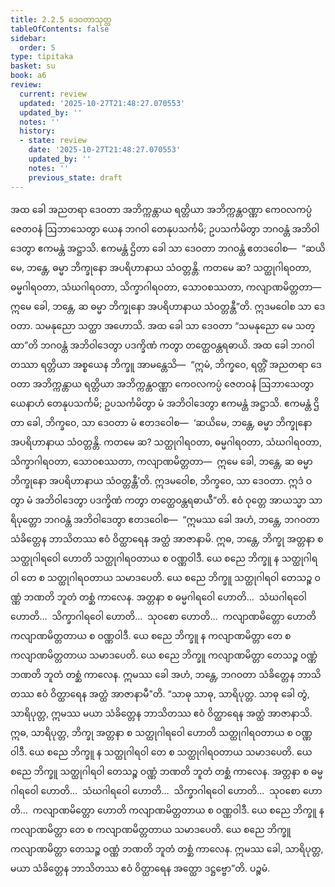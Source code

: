 ```yaml
---
title: 2.2.5 ဒေဝတာသုတ္တ
tableOfContents: false
sidebar:
  order: 5
type: tipitaka
basket: su
book: a6
review:
  current: review
  updated: '2025-10-27T21:48:27.070553'
  updated_by: ''
  notes: ''
  history:
  - state: review
    date: '2025-10-27T21:48:27.070553'
    updated_by: ''
    notes: ''
    previous_state: draft
---
```



<ReviewStatus review={frontmatter.review} showDetails={true} />

<HypothesisAnnotation frontmatter={frontmatter} />

<DynamicBreadcrumb />

<Division number="69" book="a6" e="ch" v="16" p="370">

<Paragraph number="630" book="a6">
အထ ခေါ အညတရာ ဒေဝတာ အဘိက္ကန္တာယ ရတ္တိယာ အဘိက္ကန္တဝဏ္ဏာ ကေဝလကပ္ပံ ဇေတဝနံ ဩဘာသေတွာ ယေန ဘဂဝါ တေနုပသင်္ကမိ; ဥပသင်္ကမိတွာ ဘဂဝန္တံ အဘိဝါဒေတွာ ဧကမန္တံ အဋ္ဌာသိ. ဧကမန္တံ ဌိတာ ခေါ သာ ဒေဝတာ ဘဂဝန္တံ ဧတဒဝေါစ—  “ဆယိမေ, ဘန္တေ, ဓမ္မာ ဘိက္ခုနော အပရိဟာနာယ သံဝတ္တန္တိ. ကတမေ ဆ? သတ္ထုဂါရဝတာ, ဓမ္မဂါရဝတာ, သံဃဂါရဝတာ, သိက္ခာဂါရဝတာ, သောဝစဿတာ, ကလျာဏမိတ္တတာ—  ဣမေ ခေါ, ဘန္တေ, ဆ ဓမ္မာ ဘိက္ခုနော အပရိဟာနာယ သံဝတ္တန္တီ”တိ. ဣဒမဝေါစ သာ ဒေဝတာ. သမနုညော သတ္ထာ အဟောသိ. အထ ခေါ သာ ဒေဝတာ “သမနုညော မေ သတ္ထာ”တိ ဘဂဝန္တံ အဘိဝါဒေတွာ ပဒက္ခိဏံ ကတွာ တတ္ထေဝန္တရဓာယိ.
</Paragraph>

<Paragraph number="631" book="a6">
အထ ခေါ ဘဂဝါ တဿာ ရတ္တိယာ အစ္စယေန ဘိက္ခူ အာမန္တေသိ—  “ဣမံ, ဘိက္ခဝေ, ရတ္တိံ အညတရာ ဒေဝတာ အဘိက္ကန္တာယ ရတ္တိယာ အဘိက္ကန္တဝဏ္ဏာ ကေဝလကပ္ပံ ဇေတဝနံ ဩဘာသေတွာ ယေနာဟံ တေနုပသင်္ကမိ; ဥပသင်္ကမိတွာ မံ အဘိဝါဒေတွာ ဧကမန္တံ အဋ္ဌာသိ. ဧကမန္တံ ဌိတာ ခေါ, ဘိက္ခဝေ, သာ ဒေဝတာ မံ ဧတဒဝေါစ—  ‘ဆယိမေ, ဘန္တေ, ဓမ္မာ ဘိက္ခုနော အပရိဟာနာယ သံဝတ္တန္တိ. ကတမေ ဆ? သတ္ထုဂါရဝတာ, ဓမ္မဂါရဝတာ, သံဃဂါရဝတာ, သိက္ခာဂါရဝတာ, သောဝစဿတာ, ကလျာဏမိတ္တတာ—  ဣမေ ခေါ, ဘန္တေ, ဆ ဓမ္မာ ဘိက္ခုနော အပရိဟာနာယ သံဝတ္တန္တီ’တိ. ဣဒမဝေါစ, ဘိက္ခဝေ, သာ ဒေဝတာ. ဣဒံ ဝတွာ မံ အဘိဝါဒေတွာ ပဒက္ခိဏံ ကတွာ တတ္ထေဝန္တရဓာယီ”တိ.
</Paragraph>

<Paragraph number="632" book="a6">
ဧဝံ ဝုတ္တေ အာယသ္မာ သာရိပုတ္တော ဘဂဝန္တံ အဘိဝါဒေတွာ ဧတဒဝေါစ—  “ဣမဿ ခေါ အဟံ, ဘန္တေ, ဘဂဝတာ သံခိတ္တေန ဘာသိတဿ ဧဝံ ဝိတ္ထာရေန အတ္ထံ အာဇာနာမိ. ဣဓ, ဘန္တေ, ဘိက္ခု အတ္တနာ စ သတ္ထုဂါရဝေါ ဟောတိ သတ္ထုဂါရဝတာယ စ ဝဏ္ဏဝါဒီ. ယေ စညေ ဘိက္ခူ န သတ္ထုဂါရဝါ တေ စ သတ္ထုဂါရဝတာယ သမာဒပေတိ. ယေ စညေ ဘိက္ခူ သတ္ထုဂါရဝါ တေသဉ္စ ဝဏ္ဏံ ဘဏတိ ဘူတံ တစ္ဆံ ကာလေန. အတ္တနာ စ ဓမ္မဂါရဝေါ ဟောတိ…  သံဃဂါရဝေါ ဟောတိ…  သိက္ခာဂါရဝေါ ဟောတိ…  သုဝစော ဟောတိ…  ကလျာဏမိတ္တော ဟောတိ ကလျာဏမိတ္တတာယ စ ဝဏ္ဏဝါဒီ. ယေ စညေ ဘိက္ခူ န ကလျာဏမိတ္တာ တေ စ ကလျာဏမိတ္တတာယ သမာဒပေတိ. ယေ စညေ ဘိက္ခူ ကလျာဏမိတ္တာ တေသဉ္စ ဝဏ္ဏံ ဘဏတိ ဘူတံ တစ္ဆံ ကာလေန. ဣမဿ ခေါ အဟံ, ဘန္တေ, ဘဂဝတာ သံခိတ္တေန ဘာသိတဿ ဧဝံ ဝိတ္ထာရေန အတ္ထံ အာဇာနာမီ”တိ.
</Paragraph>

<Paragraph number="633" book="a6">
“သာဓု သာဓု, သာရိပုတ္တ. သာဓု ခေါ တွံ, သာရိပုတ္တ, ဣမဿ မယာ သံခိတ္တေန ဘာသိတဿ ဧဝံ ဝိတ္ထာရေန အတ္ထံ အာဇာနာသိ. ဣဓ, သာရိပုတ္တ, ဘိက္ခု အတ္တနာ စ သတ္ထုဂါရဝေါ ဟောတိ သတ္ထုဂါရဝတာယ စ ဝဏ္ဏဝါဒီ. ယေ စညေ ဘိက္ခူ န သတ္ထုဂါရဝါ တေ စ သတ္ထုဂါရဝတာယ သမာဒပေတိ. ယေ စညေ ဘိက္ခူ သတ္ထုဂါရဝါ တေသဉ္စ ဝဏ္ဏံ ဘဏတိ ဘူတံ တစ္ဆံ ကာလေန. အတ္တနာ စ ဓမ္မဂါရဝေါ ဟောတိ…  သံဃဂါရဝေါ ဟောတိ…  သိက္ခာဂါရဝေါ ဟောတိ…  သုဝစော ဟောတိ…  ကလျာဏမိတ္တော ဟောတိ ကလျာဏမိတ္တတာယ စ ဝဏ္ဏဝါဒီ. ယေ စညေ ဘိက္ခူ န ကလျာဏမိတ္တာ တေ စ ကလျာဏမိတ္တတာယ သမာဒပေတိ. ယေ စညေ ဘိက္ခူ ကလျာဏမိတ္တာ တေသဉ္စ ဝဏ္ဏံ ဘဏတိ ဘူတံ တစ္ဆံ ကာလေန. ဣမဿ ခေါ, သာရိပုတ္တ, မယာ သံခိတ္တေန ဘာသိတဿ ဧဝံ ဝိတ္ထာရေန အတ္ထော ဒဋ္ဌဗ္ဗော”တိ.

</Paragraph>
</Division>

<Paragraph number="634" type="center" book="a6">
ပဉ္စမံ.
</Paragraph>